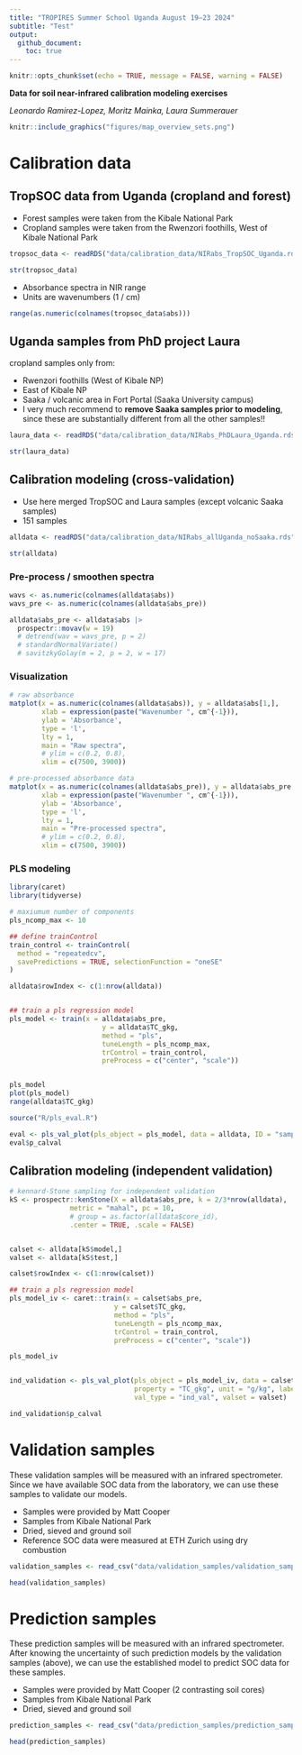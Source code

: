 ```yaml
---
title: "TROPIRES Summer School Uganda August 19–23 2024"
subtitle: "Test"
output: 
  github_document:
    toc: true
---
```




```r
knitr::opts_chunk$set(echo = TRUE, message = FALSE, warning = FALSE)
```


**Data for soil near-infrared calibration modeling exercises**

*Leonardo Ramirez-Lopez, Moritz Mainka, Laura Summerauer*


```r
knitr::include_graphics("figures/map_overview_sets.png")
```


# Calibration data

## TropSOC data from Uganda (cropland and forest)

- Forest samples were taken from the Kibale National Park
- Cropland samples were taken from the Rwenzori foothills, West of Kibale National Park

```r
tropsoc_data <- readRDS("data/calibration_data/NIRabs_TropSOC_Uganda.rds")

str(tropsoc_data)
```

- Absorbance spectra in NIR range
- Units are wavenumbers (1 / cm)

```r
range(as.numeric(colnames(tropsoc_data$abs)))
```


## Uganda samples from PhD project Laura

cropland samples only from:

- Rwenzori foothills (West of Kibale NP) 
- East of Kibale NP
- Saaka / volcanic area in Fort Portal (Saaka University campus)
- I very much recommend to **remove Saaka samples prior to modeling**, since these are substantially different from all the other samples!! 

```r
laura_data <- readRDS("data/calibration_data/NIRabs_PhDLaura_Uganda.rds")

str(laura_data)
```

## Calibration modeling (cross-validation)

- Use here merged TropSOC and Laura samples (except volcanic Saaka samples)
- 151 samples

```r
alldata <- readRDS("data/calibration_data/NIRabs_allUganda_noSaaka.rds")

str(alldata)
```

### Pre-process / smoothen spectra

```r
wavs <- as.numeric(colnames(alldata$abs))
wavs_pre <- as.numeric(colnames(alldata$abs_pre))

alldata$abs_pre <- alldata$abs |>
  prospectr::movav(w = 19)
  # detrend(wav = wavs_pre, p = 2)
  # standardNormalVariate() 
  # savitzkyGolay(m = 2, p = 2, w = 17) 
```

### Visualization

```r
# raw absorbance
matplot(x = as.numeric(colnames(alldata$abs)), y = alldata$abs[1,],
        xlab = expression(paste("Wavenumber ", cm^{-1})),
        ylab = 'Absorbance',
        type = 'l',
        lty = 1, 
        main = "Raw spectra",
        # ylim = c(0.2, 0.8),
        xlim = c(7500, 3900))

# pre-processed absorbance data
matplot(x = as.numeric(colnames(alldata$abs_pre)), y = alldata$abs_pre[1,],
        xlab = expression(paste("Wavenumber ", cm^{-1})),
        ylab = 'Absorbance',
        type = 'l',
        lty = 1, 
        main = "Pre-processed spectra",
        # ylim = c(0.2, 0.8),
        xlim = c(7500, 3900))
```


### PLS modeling

```r
library(caret)
library(tidyverse)

# maxiumum number of components
pls_ncomp_max <- 10

## define trainControl
train_control <- trainControl(
  method = "repeatedcv",
  savePredictions = TRUE, selectionFunction = "oneSE"
)

alldata$rowIndex <- c(1:nrow(alldata))


## train a pls regression model
pls_model <- train(x = alldata$abs_pre,
                       y = alldata$TC_gkg,
                       method = "pls",
                       tuneLength = pls_ncomp_max,
                       trControl = train_control,
                       preProcess = c("center", "scale"))


pls_model
plot(pls_model)
range(alldata$TC_gkg)

```


```r

source("R/pls_eval.R")

eval <- pls_val_plot(pls_object = pls_model, data = alldata, ID = "sample_id", property = "TC", unit = "g/kg", label = "SOC", val_type = "CV")
eval$p_calval
```


## Calibration modeling (independent validation)


```r
# kennard-Stone sampling for independent validation
kS <- prospectr::kenStone(X = alldata$abs_pre, k = 2/3*nrow(alldata),
               metric = "mahal", pc = 10,
               # group = as.factor(alldata$core_id),
               .center = TRUE, .scale = FALSE)


calset <- alldata[kS$model,]
valset <- alldata[kS$test,]

calset$rowIndex <- c(1:nrow(calset))

## train a pls regression model
pls_model_iv <- caret::train(x = calset$abs_pre,
                          y = calset$TC_gkg,
                          method = "pls",
                          tuneLength = pls_ncomp_max,
                          trControl = train_control,
                          preProcess = c("center", "scale"))

pls_model_iv



```


```r
ind_validation <- pls_val_plot(pls_object = pls_model_iv, data = calset, ID = "sample_id",
                               property = "TC_gkg", unit = "g/kg", label = "SOC",
                               val_type = "ind_val", valset = valset)

ind_validation$p_calval
```



# Validation samples

These validation samples will be measured with an infrared spectrometer. Since we have available SOC data from the laboratory, we can use these samples to validate our models. 

- Samples were provided by Matt Cooper
- Samples from Kibale National Park
- Dried, sieved and ground soil
- Reference SOC data were measured at ETH Zurich using dry combustion

```r
validation_samples <- read_csv("data/validation_samples/validation_samples.csv")

head(validation_samples)
```


# Prediction samples

These prediction samples will be measured with an infrared spectrometer. After knowing the uncertainty of such prediction models by the validation samples (above), we can use the established model to predict SOC data for these samples. 

- Samples were provided by Matt Cooper (2 contrasting soil cores)
- Samples from Kibale National Park
- Dried, sieved and ground soil

```r
prediction_samples <- read_csv("data/prediction_samples/prediction_samples.csv")

head(prediction_samples)
```

